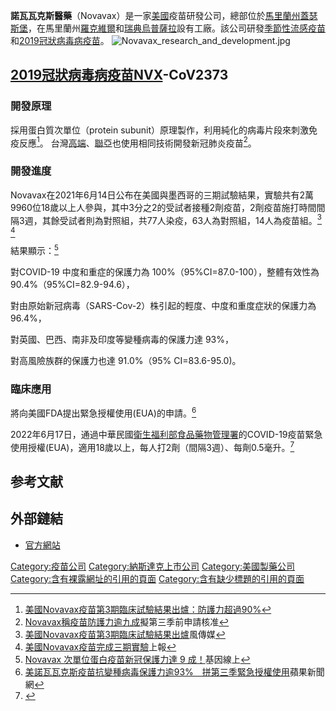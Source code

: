 {{NoteTA
| G1 = USState
}}{{Infobox company
| name = 諾瓦瓦克斯<br>Novavax, Inc.
| logo = Novavax.svg 
| image = 
| type = [[上市公司|上市公司]]
| traded_as = {{NASDAQ|NVAX}}<br />[[羅素2000指數|羅素2000指數]]
| area_served = 全球
| industry = [[生物技術|生物技術]]
| products = [[疫苗|疫苗]]
| num_employees = 791<ref>https://ir.novavax.com/static-files/576c461a-c3af-4c3e-bf9a-ecc9cf251d1c</ref>
| num_employees_year = 2021
| key_people = [[Stanley_Erck|Stanley Erck]] ([[Chief_executive_officer|CEO]])
| foundation = {{Start date and age|1987}} <ref>{{cite web|url=https://www.bloomberg.com/research/stocks/private/snapshot.asp?privcapId=350381|website=Bloomberg.com|accessdate=2 June 2019|archive-date=2017-02-24|archive-url=https://web.archive.org/web/20170224054237/http://www.bloomberg.com/research/stocks/private/snapshot.asp?privcapId=350381|title=Company Overview of Novavax, Inc.|dead-url=yes}}</ref>
| location_city = [[馬里蘭州|馬里蘭州]][[盖瑟斯堡|盖瑟斯堡]]
| location_country = {{美國}}
| revenue = {{Increase}} $475.2 Million (2020)<ref>https://www.globenewswire.com/news-release/2021/03/01/2184674/0/en/Novavax-Reports-Fourth-Quarter-and-Full-Year-2020-Financial-Results-and-Operational-Highlights.html</ref>
| homepage = {{URL|https://novavax.com|Novavax.com}}
}}
'''諾瓦瓦克斯醫藥'''（Novavax）是一家[[美國|美國]]疫苗研發公司，總部位於[[馬里蘭州|馬里蘭州]][[蓋瑟斯堡|蓋瑟斯堡]]，在馬里蘭州[[羅克維爾_(馬里蘭州)|羅克維爾]]和[[瑞典|瑞典]][[烏普薩拉|烏普薩拉]]設有工廠。該公司研發[[季節性流感疫苗|季節性流感疫苗]]和[[諾瓦瓦克斯2019冠狀病毒病疫苗|2019冠狀病毒病疫苗]]。{{Coord|39.1371167|-77.2258056|region:US-CA|display=title}}
[[File:Novavax_research_and_development.jpg|thumb]]

== [[2019冠狀病毒病疫苗|2019冠狀病毒病疫苗]]NVX-CoV2373 ==
{{main|諾瓦瓦克斯嚴重特殊傳染性肺炎疫苗}}

=== 開發原理 ===
採用蛋白質次單位（protein subunit）原理製作，利用純化的病毒片段來刺激免疫反應<ref>[https://www.storm.mg/article/3750223 美國Novavax疫苗第3期臨床試驗結果出爐：防護力超過90%]</ref>。
台灣[[高端疫苗生物製劑|高端]]、[[聯亞生技開發|聯亞]]也使用相同技術開發新冠肺炎疫苗<ref>[https://ibmi.taiwan-healthcare.org/news_detail.php?REFDOCTYPID=0o4dd9ctwhtyumw0&REFDOCID=0qupy13ntq6d7qd6 Novavax稱疫苗防護力逾九成]擬第三季前申請核准</ref>。

=== 開發進度 ===
Novavax在2021年6月14日公布在美國與墨西哥的三期試驗結果，實驗共有2萬9960位18歲以上人參與，其中3分之2的受試者接種2劑疫苗，2劑疫苗施打時間間隔3週，其餘受試者則為對照組，共77人染疫，63人為對照組，14人為疫苗組。<ref>[https://www.storm.mg/article/3750223 美國Novavax疫苗第3期臨床試驗結果出爐]風傳媒</ref> <ref>[https://www.upmedia.mg/news_info.php?SerialNo=115906 美國Novavax疫苗完成三期實驗]上報</ref>

結果顯示：<ref>[https://geneonline.news/novavax-covid-19-vaccine/ Novavax 次單位蛋白疫苗新冠保護力達 9 成！]基因線上</ref>

對COVID-19 中度和重症的保護力為 100%（95%CI=87.0-100），整體有效性為 90.4%（95%CI=82.9-94.6），

對由原始新冠病毒（SARS-Cov-2）株引起的輕度、中度和重度症狀的保護力為 96.4%，

對英國、巴西、南非及印度等變種病毒的保護力達 93%，

對高風險族群的保護力也達 91.0%（95% CI=83.6-95.0)。

=== 臨床應用 ===
將向美國FDA提出緊急授權使用(EUA)的申請。<ref>[https://tw.appledaily.com/international/20210614/2ETHNWR3GFFZFEOEDRYDW4RULM/ 美諾瓦瓦克斯疫苗抗變種病毒保護力逾93%　拼第三季緊急授權使用]蘋果新聞網</ref>

2022年6月17日，通過中華民國[[衛生福利部食品藥物管理署|衛生福利部食品藥物管理署]]的COVID-19疫苗緊急使用授權(EUA)，適用18歲以上，每人打2劑（間隔3週）、每劑0.5毫升。<ref>{{cite news |author1=張茗喧 |title=Novavax疫苗獲EUA 適用18歲以上、2劑間隔3週 |url=https://www.cna.com.tw/news/ahel/202206175006.aspx |accessdate=2022-06-20 |agency=中央社 |date=2022-06-17}}</ref>

== 参考文献 ==
{{Reflist}}

== 外部鏈結 ==

* [http://www.novavax.com/ 官方網站] {{Wayback|url=http://www.novavax.com/ |date=20210514222327 }}

[[Category:疫苗公司|Category:疫苗公司]]
[[Category:納斯達克上市公司|Category:納斯達克上市公司]]
[[Category:美國製藥公司|Category:美國製藥公司]]
[[Category:含有裸露網址的引用的頁面|Category:含有裸露網址的引用的頁面]]
[[Category:含有缺少標題的引用的頁面|Category:含有缺少標題的引用的頁面]]